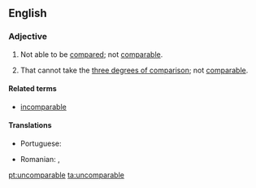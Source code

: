 ==English==

===Adjective===
{{en-adj}}

# Not able to be [[compared]]; not [[comparable]].
# {{grammar}} That cannot take the [[three degrees of comparison]]; not [[comparable]].

====Related terms====
* [[incomparable]]

====Translations====
{{trans-top|not comparable}}
* Portuguese: {{t|pt|incomparável|m|f}}
{{trans-mid}}
* Romanian: {{t|ro|necomparabil|m|n}}, {{t|ro|incomparabil|m|n}}
{{trans-bottom}}

[[pt:uncomparable]]
[[ta:uncomparable]]